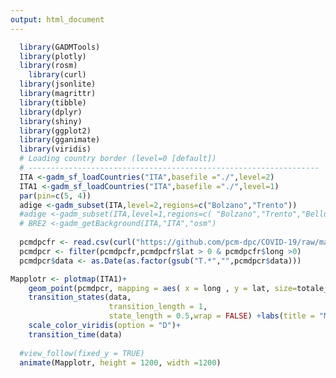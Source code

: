 ```yaml
---
output: html_document
---
```

```r
  library(GADMTools)
  library(plotly)
  library(rosm)
    library(curl)
  library(jsonlite)
  library(magrittr)
  library(tibble)
  library(dplyr)
  library(shiny)
  library(ggplot2)
  library(gganimate)
  library(viridis)
  # Loading country border (level=0 [default])
  # -----------------------------------------------------------------
  ITA <-gadm_sf_loadCountries("ITA",basefile ="./",level=2)
  ITA1 <-gadm_sf_loadCountries("ITA",basefile ="./",level=1)
  par(pin=c(5, 4))
  adige <-gadm_subset(ITA,level=2,regions=c("Bolzano","Trento"))
  #adige <-gadm_subset(ITA,level=1,regions=c( "Bolzano","Trento","Belluno"))
  # BRE2 <-gadm_getBackground(ITA,"ITA","osm")
  
  pcmdpcfr <- read.csv(curl("https://github.com/pcm-dpc/COVID-19/raw/master/dati-regioni/dpc-covid19-ita-regioni.csv"))
  pcmdpcr <- filter(pcmdpcfr,pcmdpcfr$lat > 0 & pcmdpcfr$long >0)
  pcmdpcr$data <- as.Date(as.factor(gsub("T.*","",pcmdpcr$data)))
```

```r
Mapplotr <- plotmap(ITA1)+
    geom_point(pcmdpcr, mapping = aes( x = long , y = lat, size=totale_casi, col = totale_casi, alpha=0.01))+scale_size(range = c(0, 20))+
    transition_states(data,
                      transition_length = 1,
                      state_length = 0.5,wrap = FALSE) +labs(title = "Made with R by Jürgen Mayr, Date:{frame_time}", x="Longitude",y="Latitude",colour="Casi totali") + theme(plot.title = element_text(size=20), legend.text = element_text( size = 20)) + theme(text = element_text(size = 20), legend.title = element_text( size=20))+ guides(fill = guide_colourbar(barwidth = 2, barheight = 30))+
    scale_color_viridis(option = "D")+
    transition_time(data)
  
  #view_follow(fixed_y = TRUE)
  animate(Mapplotr, height = 1200, width =1200)
  ```